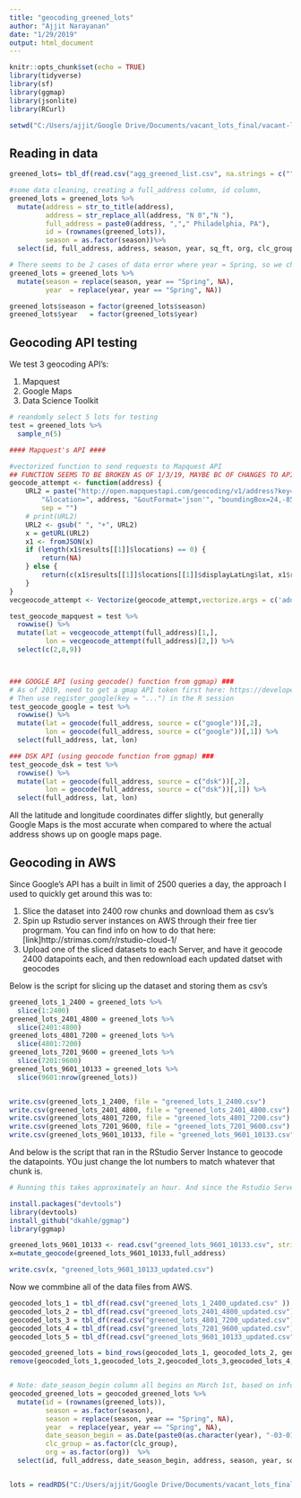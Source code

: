 ```yaml
---
title: "geocoding_greened_lots"
author: "Ajjit Narayanan"
date: "1/29/2019"
output: html_document
---
```


```r
knitr::opts_chunk$set(echo = TRUE)
library(tidyverse)
library(sf)
library(ggmap)
library(jsonlite)
library(RCurl)

setwd("C:/Users/ajjit/Google Drive/Documents/vacant_lots_final/vacant-lots-project/raw_data/geocoding_greened_lots")

```

## Reading in data

```r


greened_lots= tbl_df(read.csv("agg_greened_list.csv", na.strings = c(""," ","  ")))

#some data cleaning, creating a full_address column, id column, 
greened_lots = greened_lots %>%
  mutate(address = str_to_title(address),
         address = str_replace_all(address, "N 0","N "),
         full_address = paste0(address, ","," Philadelphia, PA"),
         id = (rownames(greened_lots)),
         season = as.factor(season))%>%
  select(id, full_address, address, season, year, sq_ft, org, clc_group)

# There seems to be 2 cases of data error where year = Spring, so we change those to NA
greened_lots = greened_lots %>%
  mutate(season = replace(season, year == "Spring", NA),
         year  = replace(year, year == "Spring", NA))

greened_lots$season = factor(greened_lots$season)
greened_lots$year   = factor(greened_lots$year)
```

## Geocoding API testing

We test 3 geocoding API's:

  1) Mapquest
  2) Google Maps
  3) Data Science Toolkit

```r

# reandomly select 5 lots for testing
test = greened_lots %>%
  sample_n(5)

#### Mapquest's API ####

#vectorized function to send requests to Mapquest API
## FUNCTION SEEMS TO BE BROKEN AS OF 1/3/19, MAYBE BC OF CHANGES TO API
geocode_attempt <- function(address) {
    URL2 = paste("http://open.mapquestapi.com/geocoding/v1/address?key=", "Fmjtd%7Cluub2huanl%2C20%3Do5-9uzwdz",
        "&location=", address, "&outFormat='json'", "boundingBox=24,-85,50,-125",
        sep = "")
    # print(URL2)
    URL2 <- gsub(" ", "+", URL2)
    x = getURL(URL2)
    x1 <- fromJSON(x)
    if (length(x1$results[[1]]$locations) == 0) {
        return(NA)
    } else {
        return(c(x1$results[[1]]$locations[[1]]$displayLatLng$lat, x1$results[[1]]$locations[[1]]$displayLatLng$lng))
    }
}
vecgeocode_attempt <- Vectorize(geocode_attempt,vectorize.args = c('address'))

test_geocode_mapquest = test %>%
  rowwise() %>%
  mutate(lat = vecgeocode_attempt(full_address)[1,],
         lon = vecgeocode_attempt(full_address)[2,]) %>%
  select(c(2,8,9))



### GOOGLE API (using geocode() function from ggmap) ###
# As of 2019, need to get a gmap API token first here: https://developers.google.com/maps/documentation/javascript/get-api-key
# Then use register_google(key = "...") in the R session
test_geocode_google = test %>%
  rowwise() %>%
  mutate(lat = geocode(full_address, source = c("google"))[,2],
         lon = geocode(full_address, source = c("google"))[,1]) %>%
  select(full_address, lat, lon)

### DSK API (using geocode function from ggmap) ###
test_geocode_dsk = test %>%
  rowwise() %>%
  mutate(lat = geocode(full_address, source = c("dsk"))[,2],
         lon = geocode(full_address, source = c("dsk"))[,1]) %>%
  select(full_address, lat, lon)


```

All the latitude and longitude coordinates differ slightly, but generally Google Maps is the most accurate when compared to where the actual address shows up on google maps page.

 
## Geocoding in AWS

Since Google's API has a built in limit of 2500 queries a day, the approach I used to quickly get around this was to:

1) Slice the dataset into 2400 row chunks and download them as csv's
2) Spin up Rstudio server instances on AWS through their free tier progrmam. You can find info on how to do that here: [link]http://strimas.com/r/rstudio-cloud-1/
3) Upload one of the sliced datasets to each Server, and have it geocode 2400 datapoints each, and then redownload each updated datset with geocodes

Below is the script for slicing up the dataset and storing them as csv's

```r
greened_lots_1_2400 = greened_lots %>%
  slice(1:2400)
greened_lots_2401_4800 = greened_lots %>%
  slice(2401:4800)
greened_lots_4801_7200 = greened_lots %>%
  slice(4801:7200)
greened_lots_7201_9600 = greened_lots %>%
  slice(7201:9600)
greened_lots_9601_10133 = greened_lots %>%
  slice(9601:nrow(greened_lots))


write.csv(greened_lots_1_2400, file = "greened_lots_1_2400.csv")
write.csv(greened_lots_2401_4800, file = "greened_lots_2401_4800.csv")
write.csv(greened_lots_4801_7200, file = "greened_lots_4801_7200.csv")
write.csv(greened_lots_7201_9600, file = "greened_lots_7201_9600.csv")
write.csv(greened_lots_9601_10133, file = "greened_lots_9601_10133.csv")

```

And below is the script that ran in the RStudio Server Instance to geocode the datapoints. YOu just change the lot numbers to match whatever that chunk is.

```r

# Running this takes approximately an hour. And since the Rstudio Server is a blank instalation of R, we have to reinstall necesary packages. After writing the file, we have to manually download it to our local disk because it by defualt gets saved in the AWS instance

install.packages("devtools")
library(devtools)
install_github("dkahle/ggmap")
library(ggmap)

greened_lots_9601_10133 <- read.csv("greened_lots_9601_10133.csv", stringsAsFactors = F)
x=mutate_geocode(greened_lots_9601_10133,full_address)

write.csv(x, "greened_lots_9601_10133_updated.csv")

```

Now we commbine all of the data files from AWS.

```r
                                
                                
geocoded_lots_1 = tbl_df(read.csv("greened_lots_1_2400_updated.csv" ))
geocoded_lots_2 = tbl_df(read.csv("greened_lots_2401_4800_updated.csv"))
geocoded_lots_3 = tbl_df(read.csv("greened_lots_4801_7200_updated.csv"))
geocoded_lots_4 = tbl_df(read.csv("greened_lots_7201_9600_updated.csv"))
geocoded_lots_5 = tbl_df(read.csv("greened_lots_9601_10133_updated.csv"))

geocoded_greened_lots = bind_rows(geocoded_lots_1, geocoded_lots_2, geocoded_lots_3, geocoded_lots_4, geocoded_lots_5)
remove(geocoded_lots_1,geocoded_lots_2,geocoded_lots_3,geocoded_lots_4,geocoded_lots_5 )


# Note: date_season_begin column all begins on March 1st, based on info from John MacDonald/PHS
geocoded_greened_lots = geocoded_greened_lots %>%
  mutate(id = (rownames(greened_lots)),
         season = as.factor(season),
         season = replace(season, year == "Spring", NA),
         year  = replace(year, year == "Spring", NA),
         date_season_begin = as.Date(paste0(as.character(year), "-03-01")),
         clc_group = as.factor(clc_group),
         org = as.factor(org))  %>%
  select(id, full_address, date_season_begin, address, season, year, sq_ft, org, clc_group, lon, lat)


lots = readRDS("C:/Users/ajjit/Google Drive/Documents/vacant_lots_final/vacant-lots-project/raw_data/raw_geocoded_greened_lots_data.rds")

```



